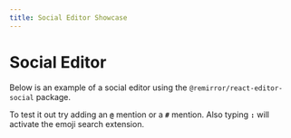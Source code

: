 ```yaml
---
title: Social Editor Showcase
---
```



# Social Editor

Below is an example of a social editor using the `@remirror/react-editor-social` package.

To test it out try adding an **`@`** mention or a **`#`** mention. Also typing **`:`** will activate
the emoji search extension.

<ExampleSocialEditor autoFocus={true} />
